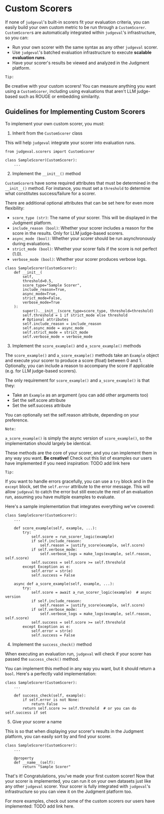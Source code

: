 # Custom Scorers

If none of `judgeval`'s built-in scorers fit your evaluation criteria, you can easily build your own custom metric to be run through a `CustomScorer`. 
`CustomScorer`s are automatically integrated within `judgeval`'s infrastructure, so you can:
- Run your own scorer with the same syntax as any other `judgeval` scorer.
- Use `judgeval`'s batched evaluation infrastructure to execute **scalable evaluation runs**.
- Have your scorer's results be viewed and analyzed in the Judgment platform.

`Tip:`

Be creative with your custom scorers! You can measure anything you want using a `CustomScorer`, 
including using evaluations that aren't LLM judge-based such as ROUGE or embedding similarity.


## Guidelines for Implementing Custom Scorers

To implement your own custom scorer, you must:

1. Inherit from the `CustomScorer` class

This will help `judgeval` integrate your scorer into evaluation runs.

```
from judgeval.scorers import CustomScorer

class SampleScorer(CustomScorer):
    ...
```

2. Implement the `__init__()` method

`CustomScorer`s have some required attributes that must be determined in the `__init__()` method. 
For instance, you must set a `threshold` to determine what constitutes success/failure for a scorer. 

There are additional optional attributes that can be set here for even more flexibility:
- `score_type (str)`: The name of your scorer. This will be displayed in the Judgment platform.
- `include_reason (bool)`: Whether your scorer includes a reason for the score in the results. Only for LLM judge-based scorers.
- `async_mode (bool)`: Whether your scorer should be run asynchronously during evaluations.
- `strict_mode (bool)`: Whether your scorer fails if the score is not perfect (1.0).
- `verbose_mode (bool)`: Whether your scorer produces verbose logs.

```
class SampleScorer(CustomScorer):
    def __init__(
        self,
        threshold=0.5,
        score_type="Sample Scorer",
        include_reason=True,
        async_mode=True,
        strict_mode=False,
        verbose_mode=True
    ):
        super().__init__(score_type=score_type, threshold=threshold)
        self.threshold = 1 if strict_mode else threshold
        # Optional attributes
        self.include_reason = include_reason
        self.async_mode = async_mode
        self.strict_mode = strict_mode
        self.verbose_mode = verbose_mode
```

3. Implement the `score_example()` and `a_score_example()` methods

The `score_example()` and `a_score_example()` methods take an `Example` object and execute your scorer to produce a score (float) between 0 and 1. 
Optionally, you can include a reason to accompany the score if applicable (e.g. for LLM judge-based scorers). 

The only requirement for `score_example()` and `a_score_example()` is that they:
- Take an `Example` as an argument (you can add other arguments too)
- Set the self.score attribute
- Set the self.success attribute

You can optionally set the self.reason attribute, depending on your preference.

`Note:` 

`a_score_example()` is simply the async version of `score_example()`, so the implementation should largely be identical.

These methods are the core of your scorer, and you can implement them in any way you want. **Be creative!** 
Check out this list of examples our users have implemented if you need inspiration: TODO add link here

`Tip:`

If you want to handle errors gracefully, you can use a `try` block and in the `except` block, set the `self.error` attribute to the error message. 
This will allow `judgeval` to catch the error but still execute the rest of an evaluation run, assuming you have multiple examples to evaluate.

Here's a sample implementation that integrates everything we've covered:

```
class SampleScorer(CustomScorer):
    ...

    def score_example(self, example, ...):
        try:
            self.score = run_scorer_logic(example)
            if self.include_reason:
                self.reason = justify_score(example, self.score)
            if self.verbose_mode:
                self.verbose_logs = make_logs(example, self.reason, self.score)
            self.success = self.score >= self.threshold
        except Exception as e:
            self.error = str(e)
            self.success = False
    
    async def a_score_example(self, example, ...):
        try:
            self.score = await a_run_scorer_logic(example)  # async version
            if self.include_reason:
                self.reason = justify_score(example, self.score)
            if self.verbose_mode:
                self.verbose_logs = make_logs(example, self.reason, self.score)
            self.success = self.score >= self.threshold
        except Exception as e:
            self.error = str(e)
            self.success = False
```

4. Implement the `success_check()` method

When executing an evaluation run, `judgeval` will check if your scorer has passed the `success_check()` method. 

You can implement this method in any way you want, but it should return a `bool`. Here's a perfectly valid implementation:

```
class SampleScorer(CustomScorer):
    ...

    def success_check(self, example):
        if self.error is not None:
            return False
        return self.score >= self.threshold  # or you can do self.success if set
```

5. Give your scorer a name

This is so that when displaying your scorer's results in the Judgment platform, you can easily sort by and find your scorer.

```
class SampleScorer(CustomScorer):
    ...

    @property
    def __name__(self):
        return "Sample Scorer"
```

That's it! Congratulations, you've made your first custom scorer! Now that your scorer is implemented, you can run it on your own datasets 
just like any other `judgeval` scorer. Your scorer is fully integrated with `judgeval`'s infrastructure so you can view it on the Judgment platform too.

For more examples, check out some of the custom scorers our users have implemented: TODO add link here.

